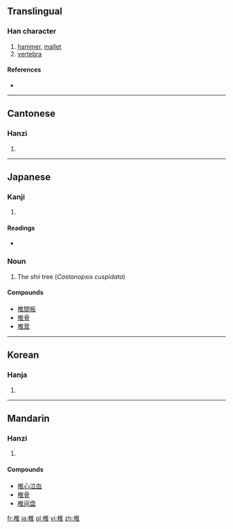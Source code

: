 ==Translingual==

===Han character===
{{Han char|rn=75|rad=木|as=08|sn=12|four=4091<sub>4</sub>|canj=木人土 (DOG)}}

# [[hammer]], [[mallet]]
# [[vertebra]]

====References====
* {{Han ref|kx=0536.110|dkj=15024|dj=0924.010|hdz=21233.100|uh=690E|ud=26894|bh=B4D5|bd=46293}}

----

==Cantonese==

===Hanzi===
{{yue-hanzi|jyut=|y=cheui4, jeui1}}

# {{defn|Cantonese|sort=木08}}

----

==Japanese==

===Kanji===
{{ja-kanji|grade=|rs=木08}}

# {{defn|Japanese|sort=木08}}

====Readings====
* {{ja-readings|on=[[つい]] (tsui), [[すい]] (sui)|kun=[[つち]] (tsuchi), [[うつ]] (utsu), [[しい]] (shii)}}

===Noun===
{{ja-noun|k|hira=しい|rom=shii}}

# The ''shii'' tree (''Castanopsis cuspidata'')

====Compounds====
* [[椎間板]]
* [[椎骨]]
* [[椎茸]]

----

==Korean==

===Hanja===
{{ko-hanja|hangeul=[[추]]|eumhun=|rv=chu|mr=ch'u|y=chwu}}

# {{defn|Korean|sort=木08}}

----

==Mandarin==

===Hanzi===
{{cmn-hanzi|pin=[[zhuī]] ([[zhui1]]), [[chuí]] ([[chui2]])|wg=chui<sup>1</sup>}}

# {{defn|Mandarin|sort=木08}}

====Compounds====
* [[椎心泣血]]
* [[椎骨]]
* [[椎间盘]]

[[fr:椎]]
[[ja:椎]]
[[pl:椎]]
[[vi:椎]]
[[zh:椎]]